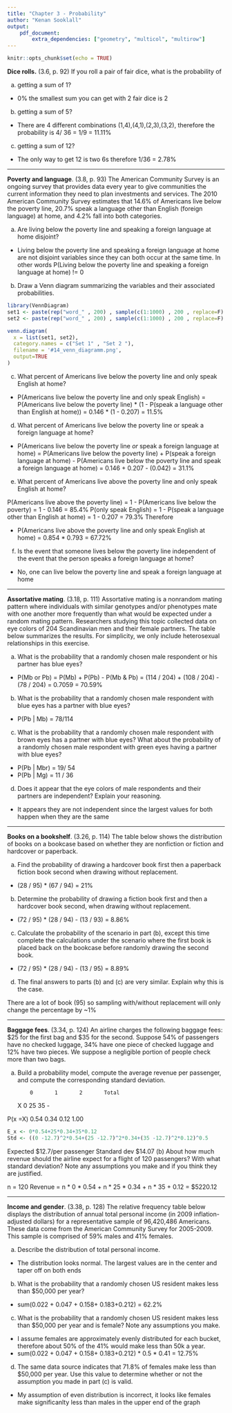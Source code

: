 ```yaml
---
title: "Chapter 3 - Probability"
author: "Kenan Sooklall"
output:
    pdf_document:
        extra_dependencies: ["geometry", "multicol", "multirow"]
---
```


```r
knitr::opts_chunk$set(echo = TRUE)
```

**Dice rolls.** (3.6, p. 92) If you roll a pair of fair dice, what is the probability of

(a) getting a sum of 1?   
- 0% the smallest sum you can get with 2 fair dice is 2
(b) getting a sum of 5?   
- There are 4 different combinations (1,4),(4,1),(2,3),(3,2), therefore the probability is 4/ 36 = 1/9 = 11.11%
(c) getting a sum of 12?  
- The only way to get 12 is two 6s therefore 1/36 = 2.78%





--------------------------------------------------------------------------------

\clearpage

**Poverty and language**. (3.8, p. 93) The American Community Survey is an ongoing survey that provides data every year to give communities the current information they need to plan investments and services. The 2010 American Community Survey estimates that 14.6% of Americans live below the poverty line, 20.7% speak a language other than English (foreign language) at home, and 4.2% fall into both categories.

(a) Are living below the poverty line and speaking a foreign language at home disjoint?
- Living below the poverty line and speaking a foreign language at home are not disjoint variables since they can both occur at the same time.
In other words P(Living below the poverty line and speaking a foreign language at home) != 0

(b) Draw a Venn diagram summarizing the variables and their associated probabilities.
```r
library(VennDiagram)
set1 <- paste(rep("word_" , 200) , sample(c(1:1000) , 200 , replace=F) , sep="")
set2 <- paste(rep("word_" , 200) , sample(c(1:1000) , 200 , replace=F) , sep="")

venn.diagram(
  x = list(set1, set2),
  category.names = c("Set 1" , "Set 2 "),
  filename = '#14_venn_diagramm.png',
  output=TRUE
)

```
(c) What percent of Americans live below the poverty line and only speak English at home?

- P(Americans live below the poverty line and only speak English) = P(Americans live below the poverty line) * (1 - P(speak a language other than English at home)) = 0.146 * (1 - 0.207) = 11.5%

(d) What percent of Americans live below the poverty line or speak a foreign language at home?

- P(Americans live below the poverty line *or* speak a foreign language at home) = P(Americans live below the poverty line) + P(speak a foreign language at home) - P(Americans live below the poverty line and speak a foreign language at home) = 0.146 + 0.207 - (0.042) = 31.1%

(e) What percent of Americans live above the poverty line and only speak English at home?

P(Americans live above the poverty line) = 1 - P(Americans live below the poverty) = 1 - 0.146 = 85.4%
P(only speak English) = 1 - P(speak a language other than English at home) = 1 - 0.207 = 79.3%
Therefore

- P(Americans live above the poverty line and only speak English at home) = 0.854 * 0.793 = 67.72%

(f) Is the event that someone lives below the poverty line independent of the event that the person speaks a foreign language at home?
- No, one can live below the poverty line and speak a foreign language at home





--------------------------------------------------------------------------------

\clearpage

**Assortative mating**. (3.18, p. 111) Assortative mating is a nonrandom mating pattern where individuals with similar genotypes and/or phenotypes mate with one another more frequently than what would be expected under a random mating pattern. Researchers studying this topic collected data on eye colors of 204 Scandinavian men and their female partners. The table below summarizes the results. For simplicity, we only include heterosexual relationships in this exercise.

\begin{center}
\begin{tabular}{ll  ccc c}
                                        &           & \multicolumn{3}{c}{\textit{Partner (female)}} \\
\cline{3-5}
                                        &           & Blue  & Brown     & Green     & Total \\
\cline{2-6}
                                        & Blue      & 78    & 23        & 13        & 114 \\
\multirow{2}{*}{\textit{Self (male)}}   & Brown     & 19    & 23        & 12        & 54 \\
                                        & Green     & 11    & 9         & 16        & 36 \\
\cline{2-6}
                                        & Total     & 108   & 55        & 41        & 204
\end{tabular}
\end{center}


(a) What is the probability that a randomly chosen male respondent or his partner has blue eyes?

- P(Mb or Pb) = P(Mb) + P(Pb) - P(Mb & Pb) = (114 / 204) + (108 / 204) - (78 / 204) = 0.7059 = 70.59%

(b) What is the probability that a randomly chosen male respondent with blue eyes has a partner with blue eyes?

- P(Pb | Mb) = 78/114

(c) What is the probability that a randomly chosen male respondent with brown eyes has a partner with blue eyes? What about the probability of a randomly chosen male respondent with green eyes having a partner with blue eyes?

- P(Pb | Mbr) = 19/ 54
- P(Pb | Mg) = 11 / 36

(d) Does it appear that the eye colors of male respondents and their partners are independent? Explain your reasoning.

- It appears they are not independent since the largest values for both happen when they are the same




--------------------------------------------------------------------------------

\clearpage

**Books on a bookshelf**. (3.26, p. 114) The table below shows the distribution of books on a bookcase
based on whether they are nonfiction or fiction and hardcover or paperback.

\begin{center}
\begin{tabular}{ll  cc c}
                                &           & \multicolumn{2}{c}{\textit{Format}} \\
\cline{3-4}
                                &           & Hardcover     & Paperback     & Total \\
\cline{2-5}
\multirow{2}{*}{\textit{Type}}  & Fiction   & 13            & 59            & 72 \\
                                & Nonfiction& 15            & 8             & 23 \\
\cline{2-5}
                                & Total     & 28            & 67            & 95 \\
\cline{2-5}
\end{tabular}
\end{center}

(a) Find the probability of drawing a hardcover book first then a paperback fiction book second when drawing without replacement.

- (28 / 95) * (67 / 94) = 21%

(b) Determine the probability of drawing a fiction book first and then a hardcover book second, when drawing without replacement.

- (72 / 95) * (28 / 94) - (13 / 93) = 8.86%

(c) Calculate the probability of the scenario in part (b), except this time complete the calculations under the scenario where the first book is placed back on the bookcase before randomly drawing the second book.

- (72 / 95) * (28 / 94) - (13 / 95) = 8.89%


(d) The final answers to parts (b) and (c) are very similar. Explain why this is the case.

There are a lot of book (95) so sampling with/without replacement will only change the percentage by ~1%




--------------------------------------------------------------------------------

\clearpage

**Baggage fees**. (3.34, p. 124) An airline charges the following baggage fees: $25 for the first bag and $35 for the second. Suppose 54% of passengers have no checked luggage, 34% have one piece of checked luggage and 12% have two pieces. We suppose a negligible portion of people check more than two bags.

(a) Build a probability model, compute the average revenue per passenger, and compute the corresponding standard deviation.

            0       1       2       Total
X           0       25      35        -

P(x =X)     0.54    0.34    0.12    1.00

```r
E_x <- 0*0.54+25*0.34+35*0.12
Std <- ((0 -12.7)^2*0.54+(25 -12.7)^2*0.34+(35 -12.7)^2*0.12)^0.5
```
Expected $12.7/per passenger
Standard dev $14.07
(b) About how much revenue should the airline expect for a flight of 120 passengers? With what standard deviation? Note any assumptions you make and if you think they are justified.

n = 120
Revenue = n * 0 * 0.54 + n * 25 * 0.34 + n * 35 + 0.12 = $5220.12



--------------------------------------------------------------------------------

\clearpage

**Income and gender**. (3.38, p. 128) The relative frequency table below displays the distribution of annual total personal income (in 2009 inflation-adjusted dollars) for a representative sample of 96,420,486 Americans. These data come from the American Community Survey for 2005-2009. This sample is comprised of 59% males and 41% females.

\begin{center}
\begin{tabular}{lr}
  \hline
\textit{Income}         & \textit{Total} \\
  \hline
\$1 to \$9,999 or loss  & 2.2\% \\
\$10,000 to \$14,999    & 4.7\% \\
\$15,000 to \$24,999    & 15.8\% \\
\$25,000 to \$34,999    & 18.3\% \\
\$35,000 to \$49,999    & 21.2\% \\
\$50,000 to \$64,999    & 13.9\% \\
\$65,000 to \$74,999    & 5.8\% \\
\$75,000 to \$99,999    & 8.4\% \\
\$100,000 or more       & 9.7\% \\
   \hline
\end{tabular}
\end{center}

(a) Describe the distribution of total personal income.

- The distribution looks normal. The largest values are in the center and taper off on both ends

(b) What is the probability that a randomly chosen US resident makes less than $50,000 per year?

- sum(0.022 + 0.047 + 0.158+ 0.183+0.212) = 62.2%

(c) What is the probability that a randomly chosen US resident makes less than $50,000 per year and is female?
Note any assumptions you make.

- I assume females are approximately evenly distributed for each bucket, therefore about 50% of the 41% would make less than 50k a year.
- sum(0.022 + 0.047 + 0.158+ 0.183+0.212) * 0.5 * 0.41 = 12.75%

(d) The same data source indicates that 71.8% of females make less than $50,000 per year. Use this value to determine whether or not the assumption you made in part (c) is valid.

- My assumption of even distribution is incorrect, it looks like females make significanlty less than males in the upper end of the graph


